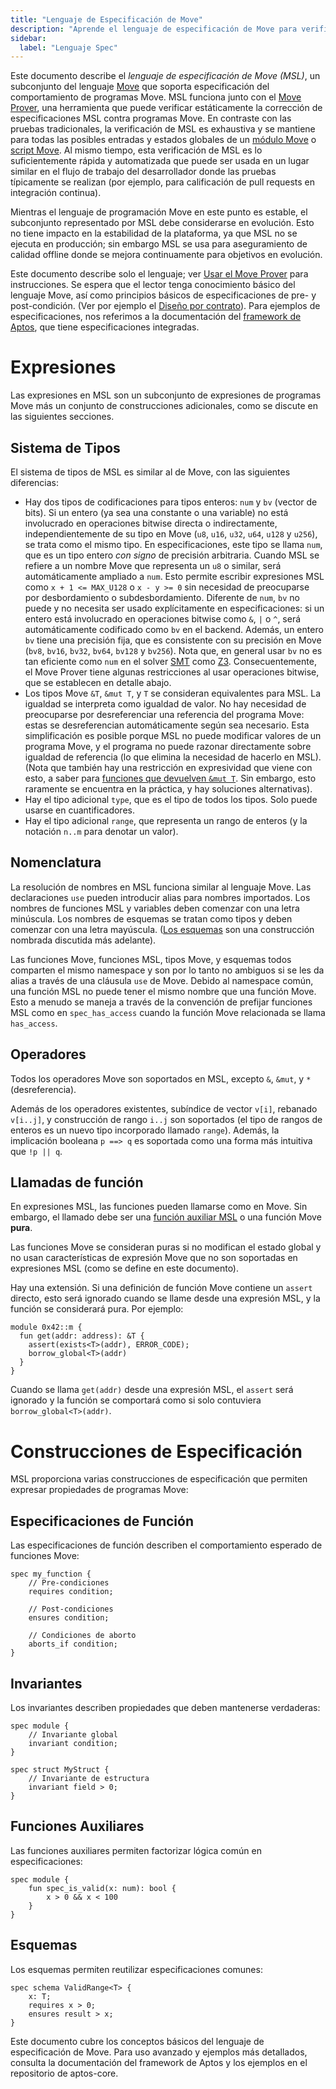 ```yaml
---
title: "Lenguaje de Especificación de Move"
description: "Aprende el lenguaje de especificación de Move para verificación formal, invariantes y propiedades de contratos."
sidebar:
  label: "Lenguaje Spec"
---
```


Este documento describe el _lenguaje de especificación de Move (MSL)_, un subconjunto del
lenguaje [Move](/build/smart-contracts) que soporta especificación del
comportamiento de programas Move. MSL funciona junto con el [Move Prover](/build/smart-contracts/prover),
una herramienta que puede verificar estáticamente la corrección de especificaciones MSL contra
programas Move. En contraste con las pruebas tradicionales, la verificación de MSL es
exhaustiva y se mantiene para todas las posibles entradas y estados globales de un
[módulo Move](/network/glossary#move-module) o
[script Move](/network/glossary#move-script). Al
mismo tiempo, esta verificación de MSL es lo suficientemente rápida y automatizada que puede ser
usada en un lugar similar en el flujo de trabajo del desarrollador donde las pruebas típicamente se
realizan (por ejemplo, para calificación de pull requests en integración
continua).

Mientras el lenguaje de programación Move en este punto es estable, el subconjunto
representado por MSL debe considerarse en evolución. Esto no tiene impacto en la estabilidad de la plataforma,
ya que MSL no se ejecuta en producción; sin embargo MSL se usa para aseguramiento de calidad offline
donde se mejora continuamente para objetivos en evolución.

Este documento describe solo el lenguaje; ver [Usar el Move Prover](/build/smart-contracts/prover/prover-guide)
para instrucciones. Se espera que el lector tenga conocimiento básico del lenguaje Move,
así como principios básicos de especificaciones de pre- y post-condición.
(Ver por ejemplo el [Diseño por contrato](https://en.wikipedia.org/wiki/Design_by_contract)).
Para ejemplos de especificaciones, nos referimos a la documentación del [framework de Aptos](https://github.com/aptos-labs/aptos-core/blob/main/aptos-move/framework/aptos-framework/doc/overview.md),
que tiene especificaciones integradas.

# Expresiones

Las expresiones en MSL son un subconjunto de expresiones de programas Move más un conjunto de
construcciones adicionales, como se discute en las siguientes secciones.

## Sistema de Tipos

El sistema de tipos de MSL es similar al de Move, con las siguientes diferencias:

- Hay dos tipos de codificaciones para tipos enteros: `num` y `bv` (vector de bits).
  Si un entero (ya sea una constante o una variable) no está involucrado en operaciones bitwise directa o indirectamente,
  independientemente de su tipo en Move (`u8`, `u16`, `u32`, `u64`, `u128` y `u256`), se trata como el mismo tipo. En
  especificaciones, este tipo se llama `num`, que es un tipo entero _con signo_ de precisión arbitraria.
  Cuando MSL se refiere a un nombre Move que representa un `u8` o similar, será automáticamente ampliado
  a `num`. Esto permite escribir expresiones MSL como `x + 1 <= MAX_U128` o `x - y >= 0` sin
  necesidad de preocuparse por desbordamiento o subdesbordamiento.
  Diferente de `num`, `bv` no puede y no necesita ser usado explícitamente en especificaciones: si un entero está involucrado en operaciones bitwise como `&`, `|` o `^`, será automáticamente codificado como `bv` en el backend.
  Además, un entero `bv` tiene una precisión fija, que es consistente con su precisión en Move (`bv8`, `bv16`, `bv32`, `bv64`, `bv128` y `bv256`).
  Nota que, en general usar `bv` no es tan eficiente como `num` en el solver [SMT](https://en.wikipedia.org/wiki/Satisfiability_modulo_theories) como [Z3](https://github.com/Z3Prover/z3). Consecuentemente,
  el Move Prover tiene algunas restricciones al usar operaciones bitwise, que se establecen en detalle abajo.
- Los tipos Move `&T`, `&mut T`, y `T` se consideran equivalentes para MSL. La igualdad se interpreta
  como igualdad de valor. No hay necesidad de preocuparse por desreferenciar una referencia del programa Move:
  estas se desreferencian automáticamente según sea necesario. Esta simplificación es posible porque
  MSL no puede modificar valores de un programa Move, y el programa no puede razonar directamente sobre
  igualdad de referencia (lo que elimina la necesidad de hacerlo en MSL). (Nota que también hay una
  restricción en expresividad que viene con esto, a saber
  para [funciones que devuelven `&mut T`](#expressiveness). Sin embargo, esto raramente se encuentra en la práctica,
  y hay soluciones alternativas).
- Hay el tipo adicional `type`, que es el tipo de todos los tipos. Solo puede usarse en
  cuantificadores.
- Hay el tipo adicional `range`, que representa un rango de enteros (y la notación `n..m` para
  denotar un valor).

## Nomenclatura

La resolución de nombres en MSL funciona similar al lenguaje Move. Las declaraciones `use` pueden introducir alias para
nombres importados. Los nombres de funciones MSL y variables deben comenzar con una letra minúscula. Los nombres de esquemas
se tratan como tipos y deben comenzar con una letra mayúscula. ([Los esquemas](#schemas) son una construcción nombrada
discutida más adelante).

Las funciones Move, funciones MSL, tipos Move, y esquemas todos comparten el mismo namespace y son
por lo tanto no ambiguos si se les da alias a través de una cláusula `use` de Move. Debido al namespace común, una función MSL
no puede tener el mismo nombre que una función Move. Esto a menudo se maneja a través de la convención de
prefijar funciones MSL como en `spec_has_access` cuando la función Move relacionada se llama `has_access`.

## Operadores

Todos los operadores Move son soportados en MSL, excepto `&`, `&mut`, y `*` (desreferencia).

Además de los operadores existentes, subíndice de vector `v[i]`, rebanado `v[i..j]`, y construcción de rango
`i..j` son soportados (el tipo de rangos de enteros es un nuevo tipo incorporado llamado `range`). Además, la implicación booleana `p ==> q` es soportada como una forma más intuitiva que `!p || q`.

## Llamadas de función

En expresiones MSL, las funciones pueden llamarse como en Move. Sin embargo, el llamado debe ser
una [función auxiliar MSL](#helper-functions) o una función Move **pura**.

Las funciones Move se consideran puras si no modifican el estado global y no usan características de expresión Move
que no son soportadas en expresiones MSL (como se define en este documento).

Hay una extensión. Si una definición de función Move contiene un `assert` directo, esto será
ignorado cuando se llame desde una expresión MSL, y la función se considerará pura. Por
ejemplo:

```move
module 0x42::m {
  fun get(addr: address): &T {
    assert(exists<T>(addr), ERROR_CODE);
    borrow_global<T>(addr)
  }
}
```

Cuando se llama `get(addr)` desde una expresión MSL, el `assert` será ignorado y la función se comportará como si solo contuviera `borrow_global<T>(addr)`.

# Construcciones de Especificación

MSL proporciona varias construcciones de especificación que permiten expresar propiedades de programas Move:

## Especificaciones de Función

Las especificaciones de función describen el comportamiento esperado de funciones Move:

```move
spec my_function {
    // Pre-condiciones
    requires condition;
    
    // Post-condiciones  
    ensures condition;
    
    // Condiciones de aborto
    aborts_if condition;
}
```

## Invariantes

Los invariantes describen propiedades que deben mantenerse verdaderas:

```move
spec module {
    // Invariante global
    invariant condition;
}

spec struct MyStruct {
    // Invariante de estructura
    invariant field > 0;
}
```

## Funciones Auxiliares

Las funciones auxiliares permiten factorizar lógica común en especificaciones:

```move
spec module {
    fun spec_is_valid(x: num): bool {
        x > 0 && x < 100
    }
}
```

## Esquemas

Los esquemas permiten reutilizar especificaciones comunes:

```move
spec schema ValidRange<T> {
    x: T;
    requires x > 0;
    ensures result > x;
}
```

Este documento cubre los conceptos básicos del lenguaje de especificación de Move. Para uso avanzado y ejemplos más detallados, consulta la documentación del framework de Aptos y los ejemplos en el repositorio de aptos-core.
